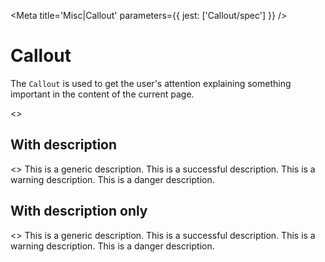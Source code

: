 

<Meta title='Misc|Callout' parameters={{ jest: ['Callout/spec'] }} />

# Callout

The <LinkTo kind='Misc|Callout' story='Default Story'>`Callout`</LinkTo> is used to get the user's attention explaining
something important in the content of the current page.

<Preview>
  <Story name='Default'>
    <>
      <Callout title='This is a generic message' />
      <Callout title='This is a successful message' type='success' />
      <Callout title='This is a warning message' type='warning' />
      <Callout title='This is a danger message' type='danger' />
    </>
  </Story>
</Preview>

<Props of={Callout} />

## With description

<Preview>
  <Story name='With Description'>
    <>
      <Callout title='This is a generic message'>
        This is a generic description.
      </Callout>
      <Callout title='This is a successful message' type='success'>
        This is a successful description.
      </Callout>
      <Callout title='This is a warning message' type='warning'>
        This is a warning description.
      </Callout>
      <Callout title='This is a danger message' type='danger'>
        This is a danger description.
      </Callout>
    </>
  </Story>
</Preview>

## With description only

<Preview>
  <Story name='With Description Only'>
    <>
      <Callout>
        This is a generic description.
      </Callout>
      <Callout type='success'>
        This is a successful description.
      </Callout>
      <Callout type='warning'>
        This is a warning description.
      </Callout>
      <Callout type='danger'>
        This is a danger description.
      </Callout>
    </>
  </Story>
</Preview>
